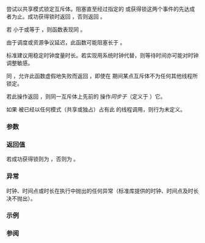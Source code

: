 {{cpp/thread/shared_timed_mutex/title|try_lock_shared_for}}
{{cpp/thread/shared_timed_mutex/navbar}}
{{dcl begin}}
{{dcl|since=c++14|
template&lt; class Rep, class Period &gt;
bool try_lock_shared_for( const std::chrono::duration&lt;Rep,Period&gt;&amp; timeout_duration );
}}
{{dcl end}}

尝试以共享模式锁定互斥体。阻塞直至经过指定的 {{c|timeout_duration}} 或获得锁这两个事件的先达成者为止。成功获得锁时返回 {{c|true}}，否则返回 {{c|false}}。

若 {{c|timeout_duration}} 小于或等于 {{c|timeout_duration.zero()}}，则函数表现同 {{lc|try_lock_shared()}}。

由于调度或资源争议延迟，此函数可能阻塞长于 {{c|timeout_duration}}。 

标准建议用稳定时钟度量时长。若实现用系统时钟代替，则等待时间亦可能对时钟调整敏感。

同 {{lc|try_lock_shared()}}，允许此函数虚假地失败而返回 {{c|false}}，即使在 {{c|timeout_duration}} 期间某点互斥体不为任何其他线程所锁定。

若此操作返回 {{c|true}}，则同一互斥体上先前的 {{lc|unlock()}} 操作''同步于''（定义于 {{lc|std::memory_order}}）它。

如果 {{tt|try_lock_shared_for}} 被已经以任何模式（共享或独占）占有此 {{tt|mutex}} 的线程调用，则行为未定义。

===参数===
{{par begin}}
{{par|timeout_duration|要阻塞的最大时长}}
{{par end}}

===返回值===
若成功获得锁则为 {{c|true}}，否则为 {{c|false}}。

===异常===
时钟、时间点或时长在执行中抛出的任何异常（标准库提供的时钟、时间点及时长决不抛出）。

===示例===
{{example}}

===参阅===
{{dsc begin}}
{{dsc inc|cpp/thread/mutex/dsc try_lock_shared|shared_timed_mutex}}
{{dsc inc|cpp/thread/mutex/dsc try_lock_shared_until|shared_timed_mutex}}
{{dsc inc|cpp/thread/mutex/dsc try_lock_for|shared_timed_mutex}}
{{dsc end}}

{{langlinks|de|en|es|fr|it|ja|pt|ru}}